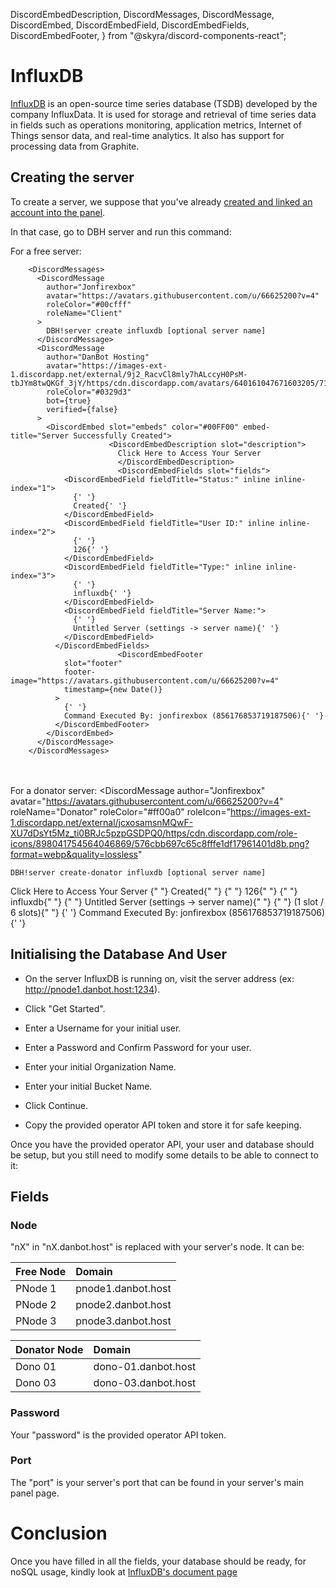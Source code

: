   DiscordEmbedDescription,
  DiscordMessages,
  DiscordMessage,
  DiscordEmbed,
  DiscordEmbedField,
  DiscordEmbedFields,
  DiscordEmbedFooter,
} from "@skyra/discord-components-react";

# InfluxDB

[InfluxDB](https://www.influxdata.com/) is an open-source time series database (TSDB) developed by the company InfluxData. It is used for storage and retrieval of time series data in fields such as operations monitoring, application metrics, Internet of Things sensor data, and real-time analytics. It also has support for processing data from Graphite.

<Redirect
  href="https://en.wikipedia.org/wiki/InfluxDB"
  label="Source: Wikipedia"
/>

## Creating the server

To create a server, we suppose that you've already [created and linked an account into the panel](/getting-started).

In that case, go to DBH server and run this command:

For a free server:

        <DiscordMessages>
          <DiscordMessage
            author="Jonfirexbox"
            avatar="https://avatars.githubusercontent.com/u/66625200?v=4"
            roleColor="#00cfff"
            roleName="Client"
          >
            DBH!server create influxdb [optional server name]
          </DiscordMessage>
          <DiscordMessage
            author="DanBot Hosting"
            avatar="https://images-ext-1.discordapp.net/external/9j2_RacvCl8mly7hALccyH0PsM-tbJYm8twQKGf_3jY/https/cdn.discordapp.com/avatars/640161047671603205/718aa5783508125a02e3b244a1bf096e.png"
            roleColor="#0329d3"
            bot={true}
            verified={false}
          >
            <DiscordEmbed slot="embeds" color="#00FF00" embed-title="Server Successfully Created">
    					  <DiscordEmbedDescription slot="description">
    						Click Here to Access Your Server
    						</DiscordEmbedDescription>
    						<DiscordEmbedFields slot="fields">
                <DiscordEmbedField fieldTitle="Status:" inline inline-index="1">
                  {' '}
                  Created{' '}
                </DiscordEmbedField>
                <DiscordEmbedField fieldTitle="User ID:" inline inline-index="2">
                  {' '}
                  126{' '}
                </DiscordEmbedField>
                <DiscordEmbedField fieldTitle="Type:" inline inline-index="3">
                  {' '}
                  influxdb{' '}
                </DiscordEmbedField>
                <DiscordEmbedField fieldTitle="Server Name:">
                  {' '}
                  Untitled Server (settings -> server name){' '}
                </DiscordEmbedField>
              </DiscordEmbedFields>
    						<DiscordEmbedFooter
                slot="footer"
                footer-image="https://avatars.githubusercontent.com/u/66625200?v=4"
                timestamp={new Date()}
              >
                {' '}
                Command Executed By: jonfirexbox (856176853719187506){' '}
              </DiscordEmbedFooter>
            </DiscordEmbed>
          </DiscordMessage>
        </DiscordMessages>

<br></br>
For a donator server:
<DiscordMessages>
  <DiscordMessage
    author="Jonfirexbox"
    avatar="https://avatars.githubusercontent.com/u/66625200?v=4"
    roleName="Donator"
    roleColor="#ff00a0"
    roleIcon="https://images-ext-1.discordapp.net/external/jcxosamsnMQwF-XU7dDsYt5Mz_ti0BRJc5pzpGSDPQ0/https/cdn.discordapp.com/role-icons/898041754564046869/576cbb697c65c8fffe1df17961401d8b.png?format=webp&quality=lossless"
  >
    DBH!server create-donator influxdb [optional server name]
  </DiscordMessage>
  <DiscordMessage
    author="DanBot Hosting"
    avatar="https://images-ext-1.discordapp.net/external/9j2_RacvCl8mly7hALccyH0PsM-tbJYm8twQKGf_3jY/https/cdn.discordapp.com/avatars/640161047671603205/718aa5783508125a02e3b244a1bf096e.png"
    roleColor="#0329d3"
    bot={true}
    verified={false}
  >
    <DiscordEmbed
      slot="embeds"
      color="#00FF00"
      embed-title="Server Successfully Created"
    >
      <DiscordEmbedDescription slot="description">
        Click Here to Access Your Server
      </DiscordEmbedDescription>
      <DiscordEmbedFields slot="fields">
        <DiscordEmbedField fieldTitle="Status:" inline inline-index="1">
          {" "}
          Created{" "}
        </DiscordEmbedField>
        <DiscordEmbedField fieldTitle="User ID:" inline inline-index="2">
          {" "}
          126{" "}
        </DiscordEmbedField>
        <DiscordEmbedField fieldTitle="Type:" inline inline-index="3">
          {" "}
          influxdb{" "}
        </DiscordEmbedField>
        <DiscordEmbedField fieldTitle="Server Name:">
          {" "}
          Untitled Server (settings -> server name){" "}
        </DiscordEmbedField>
        <DiscordEmbedField fieldTitle="Slots Used:">
          {" "}
          (1 slot / 6 slots){" "}
        </DiscordEmbedField>
      </DiscordEmbedFields>
      <DiscordEmbedFooter
        slot="footer"
        footer-image="https://avatars.githubusercontent.com/u/66625200?v=4"
        timestamp={new Date()}
      >
        {' '}
        Command Executed By: jonfirexbox (856176853719187506){' '}
      </DiscordEmbedFooter>
    </DiscordEmbed>
  </DiscordMessage>
</DiscordMessages>

## Initialising the Database And User

- On the server InfluxDB is running on, visit the server address (ex: http://pnode1.danbot.host:1234).
- Click "Get Started".

- Enter a Username for your initial user.
- Enter a Password and Confirm Password for your user.
- Enter your initial Organization Name.
- Enter your initial Bucket Name.
- Click Continue.
- Copy the provided operator API token and store it for safe keeping.

Once you have the provided operator API, your user and database should be setup, but you still need to modify some details to be able to connect to it:

## Fields

### Node

"nX" in "nX.danbot.host" is replaced with your server's node. It can be:

| Free Node | Domain             |
| :-------- | :----------------- |
| PNode 1   | pnode1.danbot.host |
| PNode 2   | pnode2.danbot.host |
| PNode 3   | pnode3.danbot.host |

| Donator Node | Domain              |
| :----------- | :------------------ |
| Dono 01      | dono-01.danbot.host |
| Dono 03      | dono-03.danbot.host |

### Password

Your "password" is the provided operator API token.

### Port

The "port" is your server's port that can be found in your server's main panel page.

# Conclusion

Once you have filled in all the fields, your database should be ready, for noSQL usage, kindly look at [InfluxDB's document page](https://docs.influxdata.com/influxdb/v2/)
